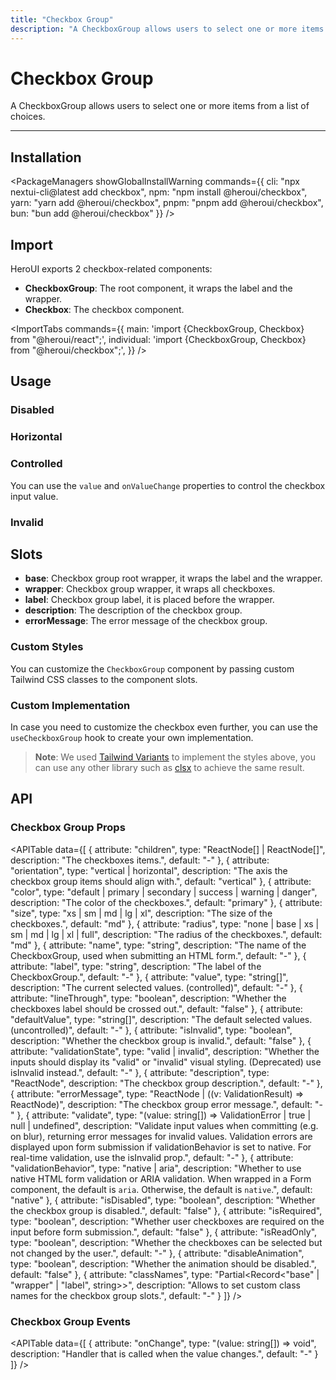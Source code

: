 ```yaml
---
title: "Checkbox Group"
description: "A CheckboxGroup allows users to select one or more items from a list of choices."
---
```



# Checkbox Group

A CheckboxGroup allows users to select one or more items from a list of choices.

<ComponentLinks component="checkbox" storybook="checkboxgroup" reactAriaHook="useCheckboxGroup" />

---

<CarbonAd/>

## Installation

<PackageManagers
  showGlobalInstallWarning
  commands={{
    cli: "npx nextui-cli@latest add checkbox",
    npm: "npm install @heroui/checkbox",
    yarn: "yarn add @heroui/checkbox",
    pnpm: "pnpm add @heroui/checkbox",
    bun: "bun add @heroui/checkbox"
  }}
/>


## Import

HeroUI exports 2 checkbox-related components:

- **CheckboxGroup**: The root component, it wraps the label and the wrapper.
- **Checkbox**: The checkbox component.

<ImportTabs
  commands={{
    main: 'import {CheckboxGroup, Checkbox} from "@heroui/react";',
    individual: 'import {CheckboxGroup, Checkbox} from "@heroui/checkbox";',
  }}
/>

## Usage

<CodeDemo title="Usage" files={checkboxGroupContent.usage} />

### Disabled

<CodeDemo title="Disabled" files={checkboxGroupContent.disabled} />

### Horizontal

<CodeDemo title="Horizontal" files={checkboxGroupContent.horizontal} />

### Controlled

You can use the `value` and `onValueChange` properties to control the checkbox input value.

<CodeDemo title="Controlled" files={checkboxGroupContent.controlled} />

### Invalid

<CodeDemo title="Invalid" files={checkboxGroupContent.invalid} />

## Slots

- **base**: Checkbox group root wrapper, it wraps the label and the wrapper.
- **wrapper**: Checkbox group wrapper, it wraps all checkboxes.
- **label**: Checkbox group label, it is placed before the wrapper.
- **description**: The description of the checkbox group.
- **errorMessage**: The error message of the checkbox group.

### Custom Styles

You can customize the `CheckboxGroup` component by passing custom Tailwind CSS classes to the component slots.

<CodeDemo title="Custom Styles" files={checkboxGroupContent.customStyles} />

### Custom Implementation

In case you need to customize the checkbox even further, you can use the `useCheckboxGroup` hook to create your own implementation.

<CodeDemo title="Custom Implementation" files={checkboxGroupContent.customImplementation} />

> **Note**: We used [Tailwind Variants](https://www.tailwind-variants.org/) to implement the styles above, you can use any other library such as [clsx](https://www.npmjs.com/package/clsx) to achieve the same result.

<Spacer y={4} />

## API

### Checkbox Group Props

<APITable
  data={[
    {
      attribute: "children",
      type: "ReactNode[] | ReactNode[]",
      description: "The checkboxes items.",
      default: "-"
    },
    {
      attribute: "orientation",
      type: "vertical | horizontal",
      description: "The axis the checkbox group items should align with.",
      default: "vertical"
    },
    {
      attribute: "color",
      type: "default | primary | secondary | success | warning | danger",
      description: "The color of the checkboxes.",
      default: "primary"
    },
    {
      attribute: "size",
      type: "xs | sm | md | lg | xl",
      description: "The size of the checkboxes.",
      default: "md"
    },
    {
      attribute: "radius",
      type: "none | base | xs | sm | md | lg | xl | full",
      description: "The radius of the checkboxes.",
      default: "md"
    },
    {
      attribute: "name",
      type: "string",
      description: "The name of the CheckboxGroup, used when submitting an HTML form.",
      default: "-"
    },
    {
      attribute: "label",
      type: "string",
      description: "The label of the CheckboxGroup.",
      default: "-"
    },
    {
      attribute: "value",
      type: "string[]",
      description: "The current selected values. (controlled)",
      default: "-"
    },
    {
      attribute: "lineThrough",
      type: "boolean",
      description: "Whether the checkboxes label should be crossed out.",
      default: "false"
    },
    {
      attribute: "defaultValue",
      type: "string[]",
      description: "The default selected values. (uncontrolled)",
      default: "-"
    },
    {
      attribute: "isInvalid",
      type: "boolean",
      description: "Whether the checkbox group is invalid.",
      default: "false"
    },
    {
      attribute: "validationState",
      type: "valid | invalid",
      description: "Whether the inputs should display its \"valid\" or \"invalid\" visual styling. (Deprecated) use isInvalid instead.",
      default: "-"
    },
    {
      attribute: "description",
      type: "ReactNode",
      description: "The checkbox group description.",
      default: "-"
    },
    {
      attribute: "errorMessage",
      type: "ReactNode | ((v: ValidationResult) => ReactNode)",
      description: "The checkbox group error message.",
      default: "-"
    },
    {
      attribute: "validate",
      type: "(value: string[]) => ValidationError | true | null | undefined",
      description: "Validate input values when committing (e.g. on blur), returning error messages for invalid values. Validation errors are displayed upon form submission if validationBehavior is set to native. For real-time validation, use the isInvalid prop.",
      default: "-"
    },
    {
      attribute: "validationBehavior",
      type: "native | aria",
      description: "Whether to use native HTML form validation or ARIA validation. When wrapped in a Form component, the default is `aria`. Otherwise, the default is `native`.",
      default: "native"
    },
    {
      attribute: "isDisabled",
      type: "boolean",
      description: "Whether the checkbox group is disabled.",
      default: "false"
    },
    {
      attribute: "isRequired",
      type: "boolean",
      description: "Whether user checkboxes are required on the input before form submission.",
      default: "false"
    },
    {
      attribute: "isReadOnly",
      type: "boolean",
      description: "Whether the checkboxes can be selected but not changed by the user.",
      default: "-"
    },
    {
      attribute: "disableAnimation",
      type: "boolean",
      description: "Whether the animation should be disabled.",
      default: "false"
    },
    {
      attribute: "classNames",
      type: "Partial<Record<\"base\" | \"wrapper\" | \"label\", string>>",
      description: "Allows to set custom class names for the checkbox group slots.",
      default: "-"
    }
  ]}
/>

### Checkbox Group Events

<APITable
  data={[
    {
      attribute: "onChange",
      type: "(value: string[]) => void",
      description: "Handler that is called when the value changes.",
      default: "-"
    }
  ]}
/>
